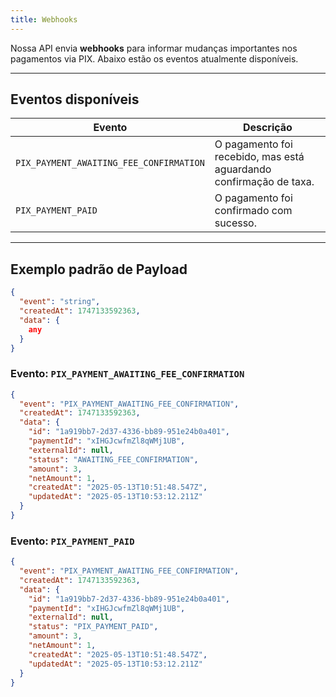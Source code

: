 ```yaml
---
title: Webhooks
---
```


Nossa API envia **webhooks** para informar mudanças importantes nos pagamentos via PIX. Abaixo estão os eventos atualmente disponíveis.

---

## Eventos disponíveis

| Evento                                | Descrição                                                                 |
|---------------------------------------|---------------------------------------------------------------------------|
| `PIX_PAYMENT_AWAITING_FEE_CONFIRMATION` | O pagamento foi recebido, mas está aguardando confirmação de taxa.      |
| `PIX_PAYMENT_PAID`                      | O pagamento foi confirmado com sucesso.                                 |

---

## Exemplo padrão de Payload
```json
{
  "event": "string",
  "createdAt": 1747133592363,
  "data": {
    any
  }
}
```

### Evento: `PIX_PAYMENT_AWAITING_FEE_CONFIRMATION`

```json
{
  "event": "PIX_PAYMENT_AWAITING_FEE_CONFIRMATION",
  "createdAt": 1747133592363,
  "data": {
    "id": "1a919bb7-2d37-4336-bb89-951e24b0a401",
    "paymentId": "xIHGJcwfmZl8qWMj1UB",
    "externalId": null,
    "status": "AWAITING_FEE_CONFIRMATION",
    "amount": 3,
    "netAmount": 1,
    "createdAt": "2025-05-13T10:51:48.547Z",
    "updatedAt": "2025-05-13T10:53:12.211Z"
  }
}
```

### Evento: `PIX_PAYMENT_PAID`

```json
{
  "event": "PIX_PAYMENT_AWAITING_FEE_CONFIRMATION",
  "createdAt": 1747133592363,
  "data": {
    "id": "1a919bb7-2d37-4336-bb89-951e24b0a401",
    "paymentId": "xIHGJcwfmZl8qWMj1UB",
    "externalId": null,
    "status": "PIX_PAYMENT_PAID",
    "amount": 3,
    "netAmount": 1,
    "createdAt": "2025-05-13T10:51:48.547Z",
    "updatedAt": "2025-05-13T10:53:12.211Z"
  }
}
```